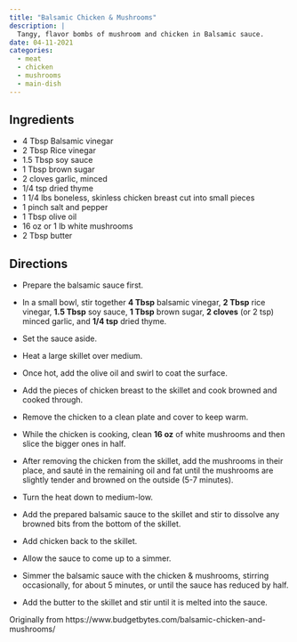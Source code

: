 ```yaml
---
title: "Balsamic Chicken & Mushrooms"
description: |
  Tangy, flavor bombs of mushroom and chicken in Balsamic sauce.
date: 04-11-2021
categories: 
  - meat
  - chicken
  - mushrooms
  - main-dish
---
```


## Ingredients

* 4 Tbsp Balsamic vinegar
* 2 Tbsp Rice vinegar
* 1.5 Tbsp soy sauce
* 1 Tbsp brown sugar
* 2 cloves garlic, minced
* 1/4 tsp dried thyme
* 1 1/4 lbs boneless, skinless chicken breast cut into small pieces
* 1 pinch salt and pepper
* 1 Tbsp olive oil
* 16 oz or 1 lb white mushrooms
* 2 Tbsp butter

## Directions

* Prepare the balsamic sauce first. 
* In a small bowl, stir together **4 Tbsp** balsamic vinegar, **2 Tbsp** rice vinegar, **1.5 Tbsp** soy sauce, **1 Tbsp** brown sugar, **2 cloves** (or 2 tsp) minced garlic, and **1/4 tsp** dried thyme. 
* Set the sauce aside.

* Heat a large skillet over medium. 
* Once hot, add the olive oil and swirl to coat the surface. 
* Add the pieces of chicken breast to the skillet and cook browned and cooked through. 
* Remove the chicken to a clean plate and cover to keep warm.

* While the chicken is cooking, clean **16 oz** of white mushrooms and then slice the bigger ones in half. 
* After removing the chicken from the skillet, add the mushrooms in their place, and sauté in the remaining oil and fat until the mushrooms are slightly tender and browned on the outside (5-7 minutes).

* Turn the heat down to medium-low. 
* Add the prepared balsamic sauce to the skillet and stir to dissolve any browned bits from the bottom of the skillet. 
* Add chicken back to the skillet.
* Allow the sauce to come up to a simmer. 
* Simmer the balsamic sauce with the chicken & mushrooms, stirring occasionally, for about 5 minutes, or until the sauce has reduced by half.
* Add the butter to the skillet and stir until it is melted into the sauce. 

Originally from https://www.budgetbytes.com/balsamic-chicken-and-mushrooms/
